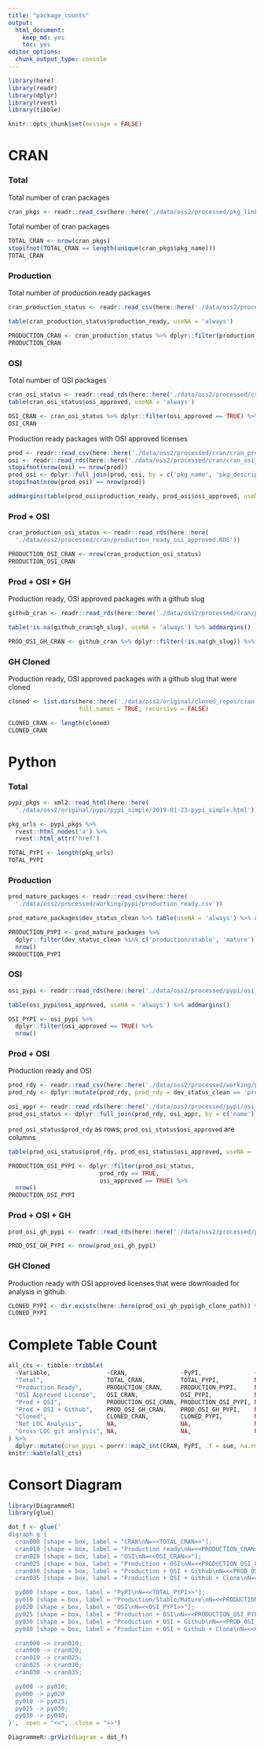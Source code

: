 ```yaml
---
title: "package_counts"
output: 
  html_document: 
    keep_md: yes
    toc: yes
editor_options: 
  chunk_output_type: console
---
```


```r
library(here)
library(readr)
library(dplyr)
library(rvest)
library(tibble)

knitr::opts_chunk$set(message = FALSE)
```


# CRAN

### Total

Total number of cran packages

```r
cran_pkgs <- readr::read_csv(here::here('./data/oss2/processed/pkg_links.csv'))
```

Total number of cran packages

```r
TOTAL_CRAN <- nrow(cran_pkgs)
stopifnot(TOTAL_CRAN == length(unique(cran_pkgs$pkg_name)))
TOTAL_CRAN
```

### Production

Total number of production ready packages

```r
cran_production_status <- readr::read_csv(here::here('./data/oss2/processed/cran/cran_prod_rdy.csv'))

table(cran_production_status$production_ready, useNA = 'always')
```

```r
PRODUCTION_CRAN <- cran_production_status %>% dplyr::filter(production_ready == TRUE) %>% nrow()
PRODUCTION_CRAN
```

### OSI

Total number of OSI packages

```r
cran_osi_status <- readr::read_rds(here::here('./data/oss2/processed/cran/cran_osi_licenses.RDS'))
table(cran_osi_status$osi_approved, useNA = 'always')
```

```r
OSI_CRAN <- cran_osi_status %>% dplyr::filter(osi_approved == TRUE) %>% nrow()
OSI_CRAN
```

Production ready packages with OSI approved licenses

```r
prod <- readr::read_csv(here::here('./data/oss2/processed/cran/cran_prod_rdy.csv'))
osi <- readr::read_rds(here::here('./data/oss2/processed/cran/cran_osi_licenses.RDS'))
stopifnot(nrow(osi) == nrow(prod))
prod_osi <- dplyr::full_join(prod, osi, by = c('pkg_name', 'pkg_description', 'pkg_links', 'pkg_path'))
stopifnot(nrow(prod_osi) == nrow(prod))
```

```r
addmargins(table(prod_osi$production_ready, prod_osi$osi_approved, useNA = 'always'))
```

### Prod + OSI

```r
cran_production_osi_status <- readr::read_rds(here::here(
  './data/oss2/processed/cran/production_ready_osi_approved.RDS'))

PRODUCTION_OSI_CRAN <- nrow(cran_production_osi_status)
PRODUCTION_OSI_CRAN
```

### Prod + OSI + GH

Production ready, OSI approved packages with a github slug

```r
github_cran <- readr::read_rds(here::here('./data/oss2/processed/cran/production_osi_gh.RDS'))
```

```r
table(!is.na(github_cran$gh_slug), useNA = 'always') %>% addmargins()
```


```r
PROD_OSI_GH_CRAN <- github_cran %>% dplyr::filter(!is.na(gh_slug)) %>% nrow()
```

### GH Cloned

Production ready, OSI approved packages with a github slug that were cloned

```r
cloned <- list.dirs(here::here('./data/oss2/original/cloned_repos/cran'),
                    full.names = TRUE, recursive = FALSE)

CLONED_CRAN <- length(cloned)
CLONED_CRAN
```


# Python

### Total

```r
pypi_pkgs <- xml2::read_html(here::here(
  './data/oss2/original/pypi/pypi_simple/2019-01-23-pypi_simple.html'))

pkg_urls <- pypi_pkgs %>%
  rvest::html_nodes('a') %>%
  rvest::html_attr('href')
```

```r
TOTAL_PYPI <- length(pkg_urls)
TOTAL_PYPI
```

### Production


```r
prod_mature_packages <- readr::read_csv(here::here(
  './data/oss2/processed/working/pypi/production_ready.csv'))

prod_mature_packages$dev_status_clean %>% table(useNA = 'always') %>% addmargins()
```

```r
PRODUCTION_PYPI <- prod_mature_packages %>%
  dplyr::filter(dev_status_clean %in% c('production/stable', 'mature')) %>%
  nrow()
PRODUCTION_PYPI
```

### OSI

```r
osi_pypi <- readr::read_rds(here::here('./data/oss2/processed/pypi/osi_approved.RDS'))

table(osi_pypi$osi_approved, useNA = 'always') %>% addmargins()
```

```r
OSI_PYPI <- osi_pypi %>%
  dplyr::filter(osi_approved == TRUE) %>%
  nrow()
```

### Prod + OSI

Production ready and OSI

```r
prod_rdy <- readr::read_csv(here::here('./data/oss2/processed/working/pypi/production_ready.csv'))
prod_rdy <- dplyr::mutate(prod_rdy, prod_rdy = dev_status_clean == 'production/stable' | dev_status_clean == 'mature')

osi_appr <- readr::read_rds(here::here('./data/oss2/processed/pypi/osi_approved.RDS'))
prod_osi_status <- dplyr::full_join(prod_rdy, osi_appr, by = c('name'))
```

`prod_osi_status$prod_rdy` as rows; `prod_osi_status$osi_approved` are columns
```r
table(prod_osi_status$prod_rdy, prod_osi_status$osi_approved, useNA = 'always') %>% addmargins()
```


```r
PRODUCTION_OSI_PYPI <- dplyr::filter(prod_osi_status,
                          prod_rdy == TRUE,
                          osi_approved == TRUE) %>%
  nrow()
PRODUCTION_OSI_PYPI
```

### Prod + OSI + GH


```r
prod_osi_gh_pypi <- readr::read_rds(here::here('./data/oss2/processed/pypi/prod_osi_gh.RDS'))
```

```r
PROD_OSI_GH_PYPI <- nrow(prod_osi_gh_pypi)
```

### GH Cloned

Production ready with OSI approved licenses that were downloaded for analysis in github.

```r
CLONED_PYPI <- dir.exists(here::here(prod_osi_gh_pypi$gh_clone_path)) %>% sum(na.rm = TRUE)
CLONED_PYPI
```


# Complete Table Count

```r
all_cts <- tibble::tribble(
  ~Variable,                ~CRAN,               ~PyPI,               ~Julia,  ~CDN,
  "Total",                  TOTAL_CRAN,          TOTAL_PYPI,          NA,      NA,
  "Production Ready",       PRODUCTION_CRAN,     PRODUCTION_PYPI,     NA,      NA,
  "OSI Approved License",   OSI_CRAN,            OSI_PYPI,            NA,      NA, 
  "Prod + OSI",             PRODUCTION_OSI_CRAN, PRODUCTION_OSI_PYPI, NA,      NA, 
  "Prod + OSI + Github",    PROD_OSI_GH_CRAN,    PROD_OSI_GH_PYPI,    NA,      NA,
  "Cloned",                 CLONED_CRAN,         CLONED_PYPI,         NA,      NA,
  "Net LOC Analysis",       NA,                  NA,                  NA,      NA,
  "Gross LOC git analysis", NA,                  NA,                  NA,      NA
) %>%
  dplyr::mutate(cran_pypi = purrr::map2_int(CRAN, PyPI, .f = sum, na.rm = TRUE))
knitr::kable(all_cts)
```

# Consort Diagram

```r
library(DiagrammeR)
library(glue)
```

```r
dot_f <- glue('
digraph g {
  cran000 [shape = box, label = "CRAN\nN=<<TOTAL_CRAN>>"];
  cran010 [shape = box, label = "Production ready\nN=<<PRODUCTION_CRAN>>"];
  cran020 [shape = box, label = "OSI\nN=<<OSI_CRAN>>"];
  cran025 [shape = box, label = "Production + OSI\nN=<<PRODUCTION_OSI_CRAN>>"];
  cran030 [shape = box, label = "Production + OSI + Github\nN=<<PROD_OSI_GH_CRAN>>"];
  cran035 [shape = box, label = "Production + OSI + Github + Clone\nN=<<CLONED_CRAN>>"];

  py000 [shape = box, label = "PyPI\nN=<<TOTAL_PYPI>>"];
  py010 [shape = box, label = "Production/Stable/Mature\nN=<<PRODUCTION_PYPI>>"];
  py020 [shape = box, label = "OSI\nN=<<OSI_PYPI>>"];
  py025 [shape = box, label = "Production + OSI\nN=<<PRODUCTION_OSI_PYPI>>"];
  py030 [shape = box, label = "Production + OSI + Github\nN=<<PROD_OSI_GH_PYPI>>"];
  py040 [shape = box, label = "Production + OSI + Github + Clone\nN=<<CLONED_PYPI>>"];

  cran000 -> cran010;
  cran000 -> cran020;
  cran010 -> cran025;
  cran025 -> cran030;
  cran030 -> cran035;

  py000 -> py010;
  py000 -> py020
  py010 -> py025;
  py025 -> py030;
  py030 -> py040;
}', .open = "<<", .close = ">>")
```

```r
DiagrammeR::grViz(diagram = dot_f)
```

